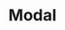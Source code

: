 ---
id: Modal
path: /components/modal

title: Modal
description: Компонент для создания меню.

links:
 - label: source
   url: https://github.yandex-team.ru/search-interfaces/frontend/tree/master/packages/lego-components/src/Modal
 - label: startrek
   url: https://search.yandex-team.ru/stsearch?text=Modal.ts&facet.queue=ISL&facet.type=bug&facet.status=128

tabs:
 - Examples
 - Usage
 - Props
 - Notes
---